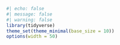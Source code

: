 ```r
#| echo: false
#| message: false
#| warning: false
library(tidyverse)
theme_set(theme_minimal(base_size = 10))
options(width = 50)
```
